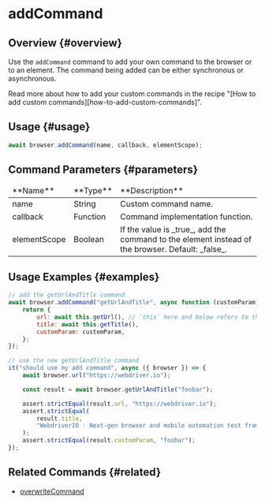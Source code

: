 
# addCommand

## Overview {#overview}

Use the `addCommand` command to add your own command to the browser or to an element. The command being added can be either synchronous or asynchronous.

<Admonition type="info">
    Read more about how to add your custom commands in the recipe "[How to add custom
    commands][how-to-add-custom-commands]".
</Admonition>

## Usage {#usage}

```javascript
await browser.addCommand(name, callback, elementScope);
```

## Command Parameters {#parameters}

<table>
<thead>
<tr><td>**Name**</td><td>**Type**</td><td>**Description**</td></tr>
</thead>
<tbody>
<tr><td>name</td><td>String</td><td>Custom command name.</td></tr>
<tr><td>callback</td><td>Function</td><td>Command implementation function.</td></tr>
<tr><td>elementScope</td><td>Boolean</td><td>If the value is _true_, add the command to the element instead of the browser. Default: _false_.</td></tr>

</tbody>
</table>

## Usage Examples {#examples}

```javascript
// add the getUrlAndTitle command
await browser.addCommand("getUrlAndTitle", async function (customParam) {
    return {
        url: await this.getUrl(), // `this` here and below refers to the "browser" object
        title: await this.getTitle(),
        customParam: customParam,
    };
});

// use the new getUrlAndTitle command
it("should use my add command", async ({ browser }) => {
    await browser.url("https://webdriver.io");

    const result = await browser.getUrlAndTitle("foobar");

    assert.strictEqual(result.url, "https://webdriver.io");
    assert.strictEqual(
        result.title,
        "WebdriverIO · Next-gen browser and mobile automation test framework for Node.js",
    );
    assert.strictEqual(result.customParam, "foobar");
});
```

## Related Commands {#related}

-   [overwriteCommand](../overwriteCommand)

[how-to-add-custom-commands]: https://webdriver.io/docs/customcommands/#adding-custom-commands
